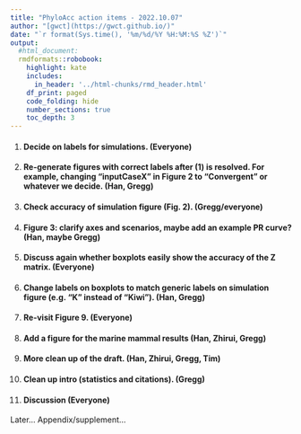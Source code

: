 ```yaml
---
title: "PhyloAcc action items - 2022.10.07"
author: "[gwct](https://gwct.github.io/)"
date: "`r format(Sys.time(), '%m/%d/%Y %H:%M:%S %Z')`"
output:
  #html_document:
  rmdformats::robobook:
    highlight: kate
    includes:
      in_header: '../html-chunks/rmd_header.html'
    df_print: paged
    code_folding: hide
    number_sections: true
    toc_depth: 3
---
```



1. #### Decide on labels for simulations. (Everyone)
2. #### Re-generate figures with correct labels after (1) is resolved. For example, changing "inputCaseX" in Figure 2 to "Convergent" or whatever we decide. (Han, Gregg)
3. #### Check accuracy of simulation figure (Fig. 2). (Gregg/everyone)
4. #### Figure 3: clarify axes and scenarios, maybe add an example PR curve? (Han, maybe Gregg)
5. #### Discuss again whether boxplots easily show the accuracy of the Z matrix. (Everyone)
6. #### Change labels on boxplots to match generic labels on simulation figure (e.g. "K" instead of "Kiwi"). (Han, Gregg)
7. #### Re-visit Figure 9. (Everyone)
8. #### Add a figure for the marine mammal results (Han, Zhirui, Gregg)
9. #### More clean up of the draft. (Han, Zhirui, Gregg, Tim)
10. #### Clean up intro (statistics and citations). (Gregg)
11. #### Discussion (Everyone)

Later... Appendix/supplement...

